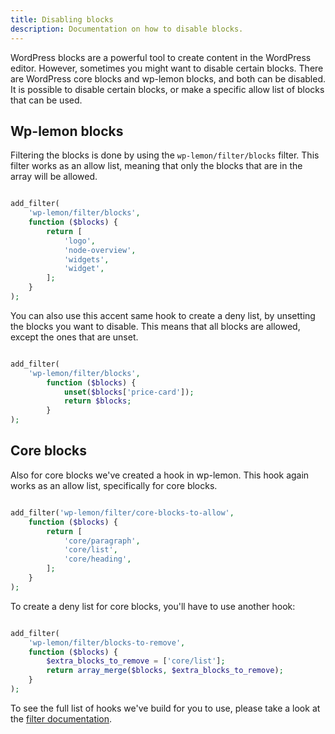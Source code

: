 ```yaml
---
title: Disabling blocks
description: Documentation on how to disable blocks.
---
```


WordPress blocks are a powerful tool to create content in the WordPress editor. 
However, sometimes you might want to disable certain blocks. There are WordPress core blocks and wp-lemon blocks, and both can be disabled.
It is possible to disable certain blocks, or make a specific allow list of blocks that can be used.


## Wp-lemon blocks
Filtering the blocks is done by using the `wp-lemon/filter/blocks` filter. This filter works as an allow list, 
meaning that only the blocks that are in the array will be allowed.
```php

add_filter(
	'wp-lemon/filter/blocks',
	function ($blocks) {
		return [
			'logo',
			'node-overview',
			'widgets',
			'widget',
		];
	}
);

```

You can also use this accent same hook to create a deny list, by unsetting the blocks you want to disable. 
This means that all blocks are allowed, except the ones that are unset.

```php	

add_filter(
	'wp-lemon/filter/blocks',
		function ($blocks) {
			unset($blocks['price-card']);
			return $blocks;
		}
);

```

## Core blocks
Also for core blocks we've created a hook in wp-lemon. This hook again works as an allow list, specifically for core blocks.

```php	

add_filter('wp-lemon/filter/core-blocks-to-allow',
	function ($blocks) {
		return [
			'core/paragraph',
			'core/list',
			'core/heading',
		];
	}
);

```

To create a deny list for core blocks, you'll have to use another hook:

```php

add_filter(
	'wp-lemon/filter/blocks-to-remove',
	function ($blocks) {
		$extra_blocks_to_remove = ['core/list'];
		return array_merge($blocks, $extra_blocks_to_remove);
	}
);

```

To see the full list of hooks we've build for you to use, please take a look at the [filter documentation](/reference/hooks/filters).
